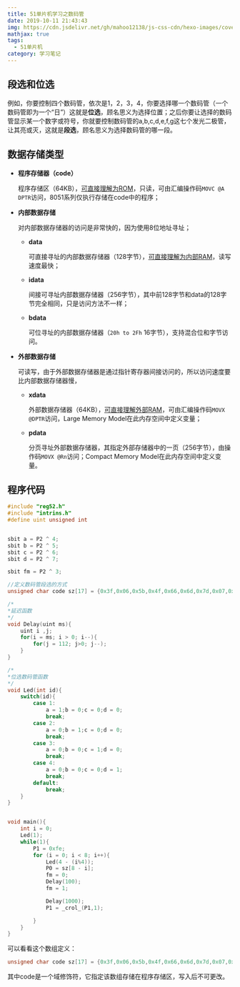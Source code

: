 ```yaml
---
title: 51单片机学习之数码管
date: 2019-10-11 21:43:43
img: https://cdn.jsdelivr.net/gh/mahoo12138/js-css-cdn/hexo-images/cover/51.jpg
mathjax: true
tags:
  - 51单片机
category: 学习笔记
---
```


## 段选和位选

例如，你要控制四个数码管，依次是1，2，3，4，你要选择哪一个数码管（一个数码管即为一个“日”）这就是**位选**，顾名思义为选择位置；之后你要让选择的数码管显示某一个数字或符号，你就要控制数码管的a,b,c,d,e,f,g这七个发光二极管，让其亮或灭，这就是**段选**，顾名思义为选择数码管的哪一段。

## 数据存储类型

- **程序存储器（code）**

  程序存储区（64KB），<u>可直接理解为ROM</u>，只读，可由汇编操作码`MOVC @A DPTR`访问，8051系列仅执行存储在code中的程序；

- **内部数据存储**

  对内部数据存储器的访问是非常快的，因为使用8位地址寻址；

  - **data**

    可直接寻址的内部数据存储器（128字节），<u>可直接理解为内部RAM</u>，读写速度最快；

  - **idata**

    间接可寻址内部数据存储器（256字节），其中前128字节和data的128字节完全相同，只是访问方法不一样；

  - **bdata**

    可位寻址的内部数据存储器（`20h to 2Fh` 16字节），支持混合位和字节访问。

- **外部数据存储**

  可读写，由于外部数据存储器是通过指针寄存器间接访问的，所以访问速度要比内部数据存储器慢，

  - **xdata**

    外部数据存储器（64KB），<u>可直接理解外部RAM</u>，可由汇编操作码`MOVX @DPTR`访问，Large Memory Model在此内存空间中定义变量；

  - **pdata**

    分页寻址外部数据存储器，其指定外部存储器中的一页（256字节），由操作码`MOVX @Rn`访问；Compact Memory Model在此内存空间中定义变量。

## 程序代码

```c
#include "reg52.h"
#include "intrins.h"
#define uint unsigned int


sbit a = P2 ^ 4;
sbit b = P2 ^ 5;
sbit c = P2 ^ 6;
sbit d = P2 ^ 7;

sbit fm = P2 ^ 3;

//定义数码管段选的方式
unsigned char code sz[17] = {0x3f,0x06,0x5b,0x4f,0x66,0x6d,0x7d,0x07,0x7f,0x6f,0x77,0x7c,0x39,0x5e,0x79,0x71,0x00};

/*
*延迟函数
*/
void Delay(uint ms){
	uint i ,j;
	for(i = ms; i > 0; i--){
		for(j = 112; j>0; j--);
	}
}

/*
*位选数码管函数
*/
void Led(int id){
	switch(id){
		case 1:
			a = 1;b = 0;c = 0;d = 0;
			break;
		case 2:
			a = 0;b = 1;c = 0;d = 0;
			break;
		case 3:
			a = 0;b = 0;c = 1;d = 0;
			break;
		case 4:
			a = 0;b = 0;c = 0;d = 1;
			break;
		default:
			break;
	}
}


void main(){
	int i = 0;
	Led(1);
	while(1){
    	P1 = 0xfe;
		for (i = 0; i < 8; i++){
			Led(4 - (i%4));
			P0 = sz[8 - i];
			fm = 0;
			Delay(100);
			fm = 1;

			Delay(1000);
			P1 = _crol_(P1,1);

		}
	}
}
```

可以看看这个数组定义：

```c
unsigned char code sz[17] = {0x3f,0x06,0x5b,0x4f,0x66,0x6d,0x7d,0x07,0x7f,0x6f,0x77,0x7c,0x39,0x5e,0x79,0x71,0x00};
```

其中code是一个域修饰符，它指定该数组存储在程序存储区，写入后不可更改。
